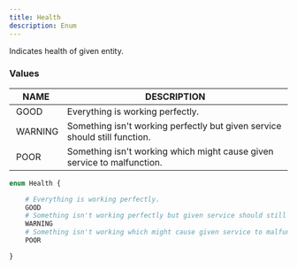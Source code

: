```yaml
---
title: Health
description: Enum
---
```


Indicates health of given entity.

### Values

| NAME | DESCRIPTION |
| - | - |
| GOOD | Everything is working perfectly. |
| WARNING | Something isn't working perfectly but given service should still function. |
| POOR | Something isn't working which might cause given service to malfunction. |
	
```graphql
enum Health {

	# Everything is working perfectly.
	GOOD
	# Something isn't working perfectly but given service should still function.
	WARNING
	# Something isn't working which might cause given service to malfunction.
	POOR

}
```

